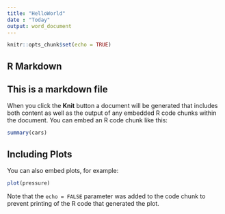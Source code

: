 ---
title: "HelloWorld"
date : "Today"
output: word_document
---

```{r setup, include=FALSE}
knitr::opts_chunk$set(echo = TRUE)
```

## R Markdown

## This is a markdown file

When you click the **Knit** button a document will be generated that includes both content as well as the output of any embedded R code chunks within the document. You can embed an R code chunk like this:

```{r cars}
summary(cars)
```

## Including Plots

You can also embed plots, for example:

```{r pressure, echo=FALSE}
plot(pressure)
```

Note that the `echo = FALSE` parameter was added to the code chunk to prevent printing of the R code that generated the plot.

